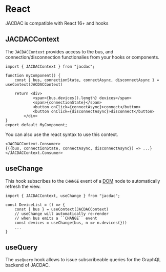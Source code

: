 # React

JACDAC is compatible with React 16+ and hooks

## JACDACContext

The ``JACDACContext`` provides access to the bus, and connection/disconnection functionalies from your hooks or components.

```tsx
import { JACDACContext } from "jacdac";

function myComponent() {
    const { bus, connectionState, connectAsync, disconnectAsync } = useContext(JACDACContext)

    return <div>
            <span>{bus.devices().length} devices</span>
            <span>{connectionState}</span>
            <button onClick={connectAsync}>connect</button>
            <button onClick={disconnectAsync}>disconnect</button>
        </div>
}
export default MyComponent;
```

You can also use the react syntax to use this context.

```tsx
<JACDACContext.Consumer>
{({bus, connectionState, connectAsync, disconnectAsync}) => ...}
</JACDACContext.Consumer>
```

## useChange

This hook subscribes to the ``CHANGE`` event of a [DOM](/clients/web/dom) node to automatically refresh the view.

```tsx
import { JACDACContext, useChange } from "jacdac";

const DeviceList = () => {
    const { bus } = useContext(JACDACContext)
    // useChange will automatically re-render 
    // when bus emits a ``CHANGE`` event
    const devices = useChange(bus, n => n.devices(}))
    ...
}
```

## useQuery

The ``useQuery`` hook allows to issue subscribeable queries for the GraphQL backend of JACDAC.

